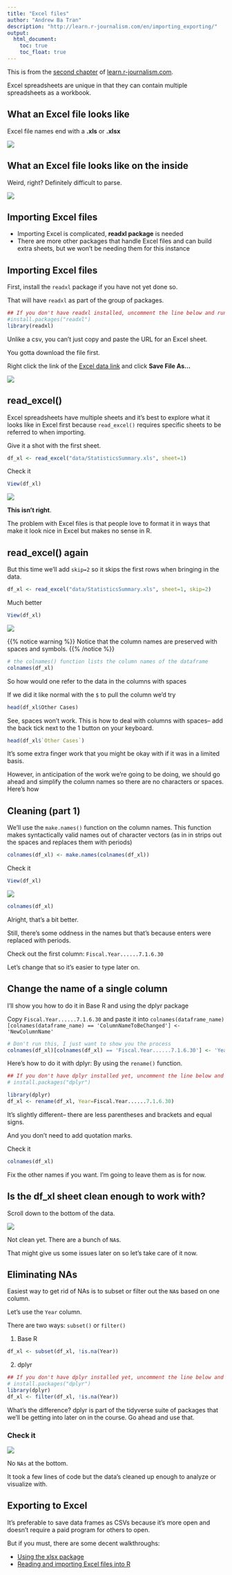 ```yaml
---
title: "Excel files"
author: "Andrew Ba Tran"
description: "http://learn.r-journalism.com/en/importing_exporting/"
output:
  html_document:
    toc: true
    toc_float: true
---
```


This is from the [second chapter](https://learn.r-journalism.com/en/importing_exporting/excel/excel-files/) of [learn.r-journalism.com](https://learn.r-journalism.com/).

Excel spreadsheets are unique in that they can contain multiple spreadsheets as a workbook.

## What an Excel file looks like

Excel file names end with a **.xls** or **.xlsx**

![](//learn.r-journalism.com/importing_exporting/csv/images/excel1.png?classes=shadow)

## What an Excel file looks like on the inside

Weird, right? Definitely difficult to parse.

![](//learn.r-journalism.com/importing_exporting/csv/images/excel2.png?classes=shadow)

## Importing Excel files
- Importing Excel is complicated, **readxl package** is needed
- There are more other packages that handle Excel files and can build extra sheets, but we won't be needing them for this instance

## Importing Excel files

First, install the `readxl` package if you have not yet done so. 

That will have `readxl` as part of the group of packages.

```r
## If you don't have readxl installed, uncomment the line below and run it 
#install.packages("readxl")
library(readxl)
```

Unlike a csv, you can't just copy and paste the URL for an Excel sheet. 

You gotta download the file first.

Right click the link of the [Excel data link](http://www.ct.gov/ocme/cwp/view.asp?a=2165&Q=295128&ocmeNav=|) and click **Save File As...**

![](//learn.r-journalism.com/importing_exporting/csv/images/saveexcel.png?classes=shadow)

## read_excel()

Excel spreadsheets have multiple sheets and it's best to explore what it looks like in Excel first because `read_excel()` requires specific sheets to be referred to when importing.

Give it a shot with the first sheet.

```r
df_xl <- read_excel("data/StatisticsSummary.xls", sheet=1)
```

Check it

```r
View(df_xl)
```

![](//learn.r-journalism.com/importing_exporting/csv/images/excel_imported.png?classes=shadow)


**This isn't right**. 

The problem with Excel files is that people love to format it in ways that make it look nice in Excel but makes no sense in R.

## read_excel() again


But this time we'll add `skip=2` so it skips the first rows when bringing in the data.

```r
df_xl <- read_excel("data/StatisticsSummary.xls", sheet=1, skip=2)
```

Much better

```r
View(df_xl)
```

![](//learn.r-journalism.com/importing_exporting/csv/images/excel_imported2.png?classes=shadow)

{{% notice warning %}}
Notice that the column names are preserved with spaces and symbols.
{{% /notice %}}



```r
# the colnames() function lists the column names of the dataframe
colnames(df_xl)
```

So how would one refer to the data in the columns with spaces

If we did it like normal with the `$` to pull the column we'd try

```r
head(df_xl$Other Cases)
```

See, spaces won't work. This is how to deal with columns with spaces-- add the back tick next to the 1 button on your keyboard.

```r
head(df_xl$`Other Cases`)
```

It's some extra finger work that you might be okay with if it was in a limited basis.

However, in anticipation of the work we're going to be doing, we should go ahead and simplify the column names so there are no characters or spaces. Here's how

## Cleaning (part 1)

We'll use the `make.names()` function on the column names. This function makes syntactically valid names out of character vectors (as in in strips out the spaces and replaces them with periods)

```r
colnames(df_xl) <- make.names(colnames(df_xl))
```

Check it

```r
View(df_xl)
```

![](//learn.r-journalism.com/importing_exporting/csv/images/makenames.png?classes=shadow)

```r
colnames(df_xl)
```

Alright, that's a bit better. 

Still, there's some oddness in the names but that's because enters were replaced with periods.

Check out the first column: `Fiscal.Year......7.1.6.30`

Let's change that so it's easier to type later on.

## Change the name of a single column

I'll show you how to do it in Base R and using the dplyr package

Copy `Fiscal.Year......7.1.6.30` and paste it into 
`colnames(dataframe_name)[colnames(dataframe_name) == 'ColumnNameToBeChanged'] <- 'NewColumnName'`

```r
# Don't run this, I just want to show you the process
colnames(df_xl)[colnames(df_xl) == 'Fiscal.Year......7.1.6.30'] <- 'Year'
```

Here's how to do it with dplyr: By using the `rename()` function.

```r
## If you don't have dplyr installed yet, uncomment the line below and run it
# install.packages("dplyr")

library(dplyr)
df_xl <- rename(df_xl, Year=Fiscal.Year......7.1.6.30)
```

It's slightly different-- there are less parentheses and brackets and equal signs.

And you don't need to add quotation marks.

Check it

```r
colnames(df_xl)
```

Fix the other names if you want. I'm going to leave them as is for now.


## Is the df_xl sheet clean enough to work with?

Scroll down to the bottom of the data.

![](//learn.r-journalism.com/importing_exporting/csv/images/nas.png?classes=shadow)


Not clean yet. There are a bunch of `NA`s. 

That might give us some issues later on so let's take care of it now.

## Eliminating NAs

Easiest way to get rid of NAs is to subset or filter out the `NA`s based on one column.

Let's use the `Year` column.

There are two ways: `subset()` or `filter()`

1. Base R
```r
df_xl <- subset(df_xl, !is.na(Year))
```

2. dplyr
```r
## If you don't have dplyr installed yet, uncomment the line below and run it
# install.packages("dplyr")
library(dplyr)
df_xl <- filter(df_xl, !is.na(Year))
```

What's the difference? dplyr is part of the tidyverse suite of packages that we'll be getting into later on in the course. Go ahead and use that.

### Check it

![](//learn.r-journalism.com/importing_exporting/csv/images/no.nas.png?classes=shadow)

No `NAs` at the bottom.

It took a few lines of code but the data's cleaned up enough to analyze or visualize with.

## Exporting to Excel

It's preferable to save data frames as CSVs because it's more open and doesn't require a paid program for others to open.

But if you must, there are some decent walkthroughs:

* [Using the xlsx package](http://www.sthda.com/english/wiki/writing-data-from-r-to-excel-files-xls-xlsx)
* [Reading and importing Excel files into R](https://www.datacamp.com/community/tutorials/r-tutorial-read-excel-into-r)
